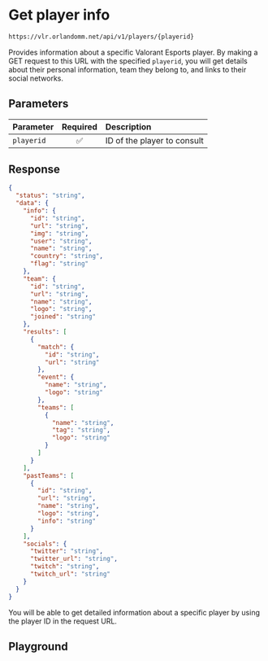 # Get player info

```txt copy filename="GET"
https://vlr.orlandomm.net/api/v1/players/{playerid}
```

Provides information about a specific Valorant Esports player. By making a GET request to this URL with the specified `playerid`, you will get details about their personal information, team they belong to, and links to their social networks.

## Parameters

| Parameter  | Required | Description                 |
| :--------- | :------: | :-------------------------- |
| `playerid` |    ✅    | ID of the player to consult |

## Response

```json copy
{
  "status": "string",
  "data": {
    "info": {
      "id": "string",
      "url": "string",
      "img": "string",
      "user": "string",
      "name": "string",
      "country": "string",
      "flag": "string"
    },
    "team": {
      "id": "string",
      "url": "string",
      "name": "string",
      "logo": "string",
      "joined": "string"
    },
    "results": [
      {
        "match": {
          "id": "string",
          "url": "string"
        },
        "event": {
          "name": "string",
          "logo": "string"
        },
        "teams": [
          {
            "name": "string",
            "tag": "string",
            "logo": "string"
          }
        ]
      }
    ],
    "pastTeams": [
      {
        "id": "string",
        "url": "string",
        "name": "string",
        "logo": "string",
        "info": "string"
      }
    ],
    "socials": {
      "twitter": "string",
      "twitter_url": "string",
      "twitch": "string",
      "twitch_url": "string"
    }
  }
}
```

You will be able to get detailed information about a specific player by using the player ID in the request URL.

## Playground


<Player />
